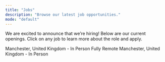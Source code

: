 ```yaml
---
title: "Jobs"
description: "Browse our latest job opportunities."
mode: "default"
---
```


We are excited to announce that we’re hiring! Below are our current openings. Click on any job to learn more about the role and apply.

<Card title="Growth Hacker" href="./jobs/growth-hacker">
  Manchester, United Kingdom - In Person
</Card>

<Card title="Content Writer" href="./jobs/content-writer">
  Fully Remote
</Card>

<Card title="Software Engineer" href="./jobs/software-engineer">
  Manchester, United Kingdom - In Person
</Card>

